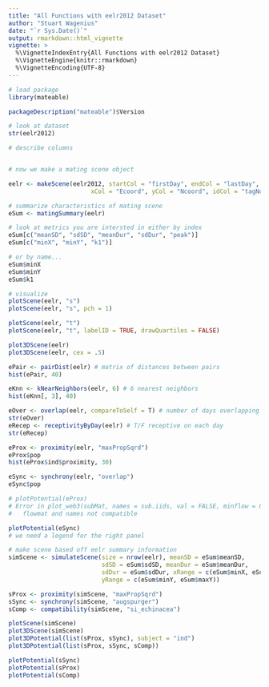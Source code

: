 ```yaml
---
title: "All Functions with eelr2012 Dataset"
author: "Stuart Wagenius"
date: "`r Sys.Date()`"
output: rmarkdown::html_vignette
vignette: >
  %\VignetteIndexEntry{All Functions with eelr2012 Dataset}
  %\VignetteEngine{knitr::rmarkdown}
  %\VignetteEncoding{UTF-8}
---
```



```r
# load package
library(mateable)

packageDescription("mateable")$Version

# look at dataset
str(eelr2012)

# describe columns


# now we make a mating scene object

eelr <- makeScene(eelr2012, startCol = "firstDay", endCol = "lastDay",
                       xCol = "Ecoord", yCol = "Ncoord", idCol = "tagNo")

# summarize characteristics of mating scene
eSum <- matingSummary(eelr)

# look at metrics you are intersted in either by index
eSum[c("meanSD", "sdSD", "meanDur", "sdDur", "peak")]
eSum[c("minX", "minY", "k1")]

# or by name...
eSum$minX
eSum$minY
eSum$k1

# visualize
plotScene(eelr, "s")
plotScene(eelr, "s", pch = 1)

plotScene(eelr, "t")
plotScene(eelr, "t", labelID = TRUE, drawQuartiles = FALSE)

plot3DScene(eelr)
plot3DScene(eelr, cex = .5)

ePair <- pairDist(eelr) # matrix of distances between pairs
hist(ePair, 40)

eKnn <- kNearNeighbors(eelr, 6) # 6 nearest neighbors
hist(eKnn[, 3], 40)

eOver <- overlap(eelr, compareToSelf = T) # number of days overlapping
str(eOver)
eRecep <- receptivityByDay(eelr) # T/F receptive on each day
str(eRecep)

eProx <- proximity(eelr, "maxPropSqrd")
eProx$pop
hist(eProx$ind$proximity, 30)

eSync <- synchrony(eelr, "overlap")
eSync$pop

# plotPotential(eProx)
# Error in plot_web3(subMat, names = sub.iids, val = FALSE, minflow = 0,  :
#   flowmat and names not compatible

plotPotential(eSync)
# we need a legend for the right panel

# make scene based off eelr summary information
simScene <- simulateScene(size = nrow(eelr), meanSD = eSum$meanSD,
                          sdSD = eSum$sdSD, meanDur = eSum$meanDur,
                          sdDur = eSum$sdDur, xRange = c(eSum$minX, eSum$maxX),
                          yRange = c(eSum$minY, eSum$maxY))

sProx <- proximity(simScene, "maxPropSqrd")
sSync <- synchrony(simScene, "augspurger")
sComp <- compatibility(simScene, "si_echinacea")

plotScene(simScene)
plot3DScene(simScene)
plot3DPotential(list(sProx, sSync), subject = "ind")
plot3DPotential(list(sProx, sSync, sComp))

plotPotential(sSync)
plotPotential(sProx)
plotPotential(sComp)

```

